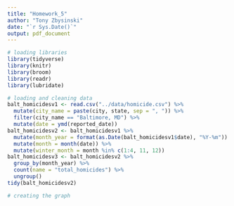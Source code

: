 ```yaml
---
title: "Homework_5"
author: "Tony Zbysinski"
date: "`r Sys.Date()`"
output: pdf_document
---
```


```r
# loading libraries
library(tidyverse)
library(knitr)
library(broom)
library(readr)
library(lubridate)
```

```r
# loading and cleaning data
balt_homicidesv1 <- read.csv("../data/homicide.csv") %>%
  mutate(city_name = paste(city, state, sep = ", ")) %>%
  filter(city_name == "Baltimore, MD") %>%
  mutate(date = ymd(reported_date))
balt_homicidesv2 <- balt_homicidesv1 %>%
  mutate(month_year = format(as.Date(balt_homicidesv1$date), "%Y-%m")) %>%
  mutate(month = month(date)) %>%
  mutate(winter_month = month %in% c(1:4, 11, 12))
balt_homicidesv3 <- balt_homicidesv2 %>%
  group_by(month_year) %>%
  count(name = "total_homicides") %>%
  ungroup()
tidy(balt_homicidesv2)
```

```r
# creating the graph

```

